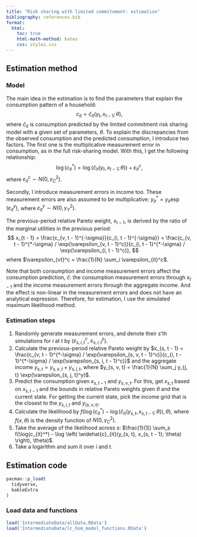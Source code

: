 ```yaml
---
title: "Risk sharing with limited commitoment: estimation"
bibliography: references.bib
format:
  html:
    toc: true
    html-math-method: katex
    css: styles.css
---
```


## Estimation method

### Model

The main idea in the estimation is to find the parameters that explain the consumption pattern of a household:
$$
  c_{it} = \widehat{c}_{it}(y_t, x_{t - 1}; \theta),
$$
where $\widehat{c}_{it}$ is consumption predicted by the limited commitment risk sharing model with a given set of parameters, $\theta$.
To explain the discrepancies from the observed consumption and the predicted consumption, I introduce two factors.
The first one is the multiplicative measurement error in consumption, as in the full risk-sharing model.
With this, I get the following relationship:
$$
  \log \left(c_{it}^*\right) = \log \left( \widehat{c}_{it}(y_t, x_{t - 1}; \theta) \right) + \varepsilon_{it}^c,
$$
where $\varepsilon_{it}^c \sim N(0, \gamma_C^2)$.

Secondly, I introduce measurement errors in income too.
These measurement errors are also assumed to be multiplicative: $y_{it}^* = y_{it} \exp(\varepsilon_{it}^y)$, where $\varepsilon_{it}^y \sim N(0, \gamma_Y^2).$

The previous-period relative Pareto weight, $x_{t - 1}$, is derived by the ratio of the marginal utilities in the previous period:
$$
  x_{t - 1} = \frac{c_{v, t - 1}^{-\sigma}}{c_{i, t - 1}^{-\sigma}} = \frac{c_{v, t - 1}^{*-\sigma} / \exp(\varepsilon_{v, t - 1}^c)}{c_{i, t - 1}^{*-\sigma} / \exp(\varepsilon_{i, t - 1}^c)},
$$
where $\varepsilon_{vt}^c = \frac{1}{N} \sum_i \varepsilon_{it}^c$.

Note that both consumption and income measurement errors affect the consumption prediction, $\widehat{c}$: the consumption measurement errors through $x_{t - 1}$ and the income measurement errors through the aggregate income.
And the effect is non-linear in the measurement errors and does not have an analytical expression.
Therefore, for estimation, I use the simulated maximum likelihood method.

### Estimation steps

1. Randomly generate measurement errors, and denote their $s$'th simulations for $i$ at $t$ by ($\varepsilon_{s, i, t}^c$, $\varepsilon_{s, i, t}^y$).
2. Calculate the previous-period relative Pareto weight by $x_{s, t - 1} = \frac{c_{v, t - 1}^{*-\sigma} / \exp(\varepsilon_{s, v, t - 1}^c)}{c_{i, t - 1}^{*-\sigma} / \exp(\varepsilon_{s, i, t - 1}^c)}$ and the aggregate income $y_{s, t} = y_{s, v, t} + y_{s, i, t}$, where $y_{s, v, t} = \frac{1}{N} \sum_j y_{j, t} \exp(\varepsilon_{s, j, t}^y)$.
3. Predict the consumption given $x_{s, t - 1}$ and $y_{s, v, t}$. For this, get $x_{s, t}$ based on $x_{s, t - 1}$ and the bounds in relative Pareto weights given $\theta$ and the current state. For getting the current state, pick the income grid that is the closest to the $y_{s, i, t}$ and $y_(s, v, t)$.
4. Calculate the likelihood by $f(\log(c_{it}^*) - \log \left( \widehat{c}_{it}(y_{s, t}, x_{s, t - 1}; \theta) \right), \theta)$, where $f(x, \theta)$ is the density function of $N(0, \gamma_C^2)$.
5. Take the average of the likelihood across $s$: $\frac{1}{S} \sum_s f(\log(c_{it}^*) - \log \left( \widehat{c}_{it}(y_{s, t}, x_{s, t - 1}; \theta) \right), \theta)$.
6. Take a logarithm and sum it over $i$ and $t$.

## Estimation code

```r
pacman::p_load(
  tidyverse,
  kableExtra
)
```

### Load data and functions

```r
load('IntermediateData/allData.RData')
load('IntermediateData/lc_hom_model_functions.RData')
```

